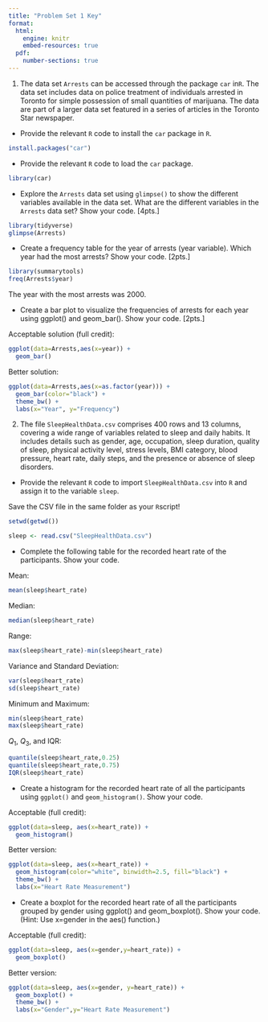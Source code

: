 ```yaml
---
title: "Problem Set 1 Key"
format: 
  html: 
    engine: knitr
    embed-resources: true
  pdf:
    number-sections: true
---
```




1. The data set `Arrests` can be accessed through the package `car` in` R`. The data set includes data on police treatment of individuals arrested in Toronto for simple possession of small quantities of marijuana. The data are part of a larger data set featured in a series of articles in the Toronto Star newspaper.

- Provide the relevant `R` code to install the `car` package in `R`. 

```.r
install.packages("car")
```

- Provide the relevant `R` code to load the `car` package. 
```r
library(car)
```

- Explore the `Arrests` data set using `glimpse()` to show the different variables available in the data set. What are the different variables in the `Arrests` data set? Show your code. [4pts.]

```r
library(tidyverse)
glimpse(Arrests)
```


- Create a frequency table for the year of arrests (year variable). Which year had the most arrests? Show your code. [2pts.]

```r
library(summarytools)
freq(Arrests$year)
```
::: callout-note
The year with the most arrests was 2000.
:::

- Create a bar plot to visualize the frequencies of arrests for each year using ggplot() and geom_bar(). Show your code. [2pts.]

Acceptable solution (full credit):

```r
ggplot(data=Arrests,aes(x=year)) +
  geom_bar()
```

Better solution:

```r
ggplot(data=Arrests,aes(x=as.factor(year))) +
  geom_bar(color="black") + 
  theme_bw() + 
  labs(x="Year", y="Frequency")
```


2. The file `SleepHealthData.csv` comprises 400 rows and 13 columns, covering a wide range of variables related to sleep and daily habits. It includes details such as gender, age, occupation, sleep duration, quality of sleep, physical activity level, stress levels, BMI category, blood pressure, heart rate, daily steps, and the presence or absence of sleep disorders.

- Provide the relevant `R` code to import `SleepHealthData.csv` into `R` and assign it to the variable `sleep`. 

::: callout-important
Save the CSV file in the same folder as your `R `script!
:::

```.r
setwd(getwd())
```

```r
sleep <- read.csv("SleepHealthData.csv")
```

- Complete the following table for the recorded heart rate of the participants. Show your code. 

Mean:

```r
mean(sleep$heart_rate)
```

Median:

```r
median(sleep$heart_rate)
```

Range:

```r
max(sleep$heart_rate)-min(sleep$heart_rate)
```

Variance and Standard Deviation:

```r
var(sleep$heart_rate)
sd(sleep$heart_rate)
```

Minimum and Maximum:

```r
min(sleep$heart_rate)
max(sleep$heart_rate)
```

$Q_1$, $Q_3$, and IQR:

```r
quantile(sleep$heart_rate,0.25)
quantile(sleep$heart_rate,0.75)
IQR(sleep$heart_rate)
```


- Create a histogram for the recorded heart rate of all the participants using `ggplot()` and `geom_histogram()`. Show your code. 

Acceptable (full credit):

```r
ggplot(data=sleep, aes(x=heart_rate)) + 
  geom_histogram()
```

Better version:

```r
ggplot(data=sleep, aes(x=heart_rate)) + 
  geom_histogram(color="white", binwidth=2.5, fill="black") + 
  theme_bw() +
  labs(x="Heart Rate Measurement")
```

- Create a boxplot for the recorded heart rate of all the participants grouped by gender using ggplot() and geom_boxplot(). Show your code. (Hint: Use x=gender in the aes() function.) 

Acceptable (full credit):

```r
ggplot(data=sleep, aes(x=gender,y=heart_rate)) +
  geom_boxplot()
```

Better version:

```r
ggplot(data=sleep, aes(x=gender, y=heart_rate)) + 
  geom_boxplot() + 
  theme_bw() + 
  labs(x="Gender",y="Heart Rate Measurement")
```


